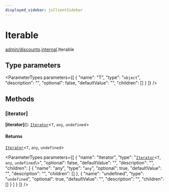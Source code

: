 ```yaml
---
displayed_sidebar: jsClientSidebar
---
```



# Iterable

[admin/discounts](../../modules/admin_discounts.mdx).[internal](../../admin_discounts/modules/admin_discounts.internal.mdx).Iterable

## Type parameters

<ParameterTypes parameters={[
  {
    "name": "T",
    "type": "`object`",
    "description": "",
    "optional": false,
    "defaultValue": "",
    "children": []
  }
]} />

## Methods

### [iterator]

**[iterator]**(): [`Iterator`](admin_discounts.internal.Iterator.mdx)<`T`, `any`, `undefined`\>

#### Returns

[`Iterator`](admin_discounts.internal.Iterator.mdx)<`T`, `any`, `undefined`\>

<ParameterTypes parameters={[
  {
    "name": "Iterator",
    "type": "[`Iterator`](admin_discounts.internal.Iterator.mdx)<`T`, `any`, `undefined`\\>",
    "optional": false,
    "defaultValue": "",
    "description": "",
    "children": [
      {
        "name": "any",
        "type": "`any`",
        "optional": true,
        "defaultValue": "",
        "description": "",
        "children": []
      },
      {
        "name": "undefined",
        "type": "`undefined`",
        "optional": true,
        "defaultValue": "",
        "description": "",
        "children": []
      }
    ]
  }
]} />
